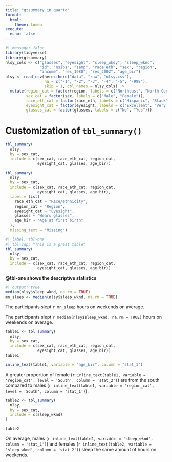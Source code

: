 ```yaml
---
title: "gtsummary in quarto"
format:
  html: 
    theme: lumen
execute: 
  echo: false
---
```


```r
#| message: false
library(tidyverse)
library(gtsummary)
nlsy_cols <- c("glasses", "eyesight", "sleep_wkdy", "sleep_wknd", 
               "id", "nsibs", "samp", "race_eth", "sex", "region", 
               "income", "res_1980", "res_2002", "age_bir")
nlsy <- read_csv(here::here("data", "raw", "nlsy.csv"), 
                 na = c("-1", "-2", "-3", "-4", "-5", "-998"),
                 skip = 1, col_names = nlsy_cols) |> 
  mutate(region_cat = factor(region, labels = c("Northeast", "North Central", "South", "West")),
         sex_cat = factor(sex, labels = c("Male", "Female")),
         race_eth_cat = factor(race_eth, labels = c("Hispanic", "Black", "Non-Black, Non-Hispanic")),
         eyesight_cat = factor(eyesight, labels = c("Excellent", "Very good", "Good", "Fair", "Poor")),
         glasses_cat = factor(glasses, labels = c("No", "Yes"))) 
```

# Customization of `tbl_summary()`

```r
tbl_summary(
  nlsy,
  by = sex_cat,
  include = c(sex_cat, race_eth_cat, region_cat,
              eyesight_cat, glasses, age_bir))
```

```r
tbl_summary(
  nlsy,
  by = sex_cat,
  include = c(sex_cat, race_eth_cat, region_cat,
              eyesight_cat, glasses, age_bir),
  label = list(
    race_eth_cat ~ "Race/ethnicity",
    region_cat ~ "Region",
    eyesight_cat ~ "Eyesight",
    glasses ~ "Wears glasses",
    age_bir ~ "Age at first birth"
  ),
  missing_text = "Missing")
```

```r
#| label: tbl-one
#| tbl-cap: "This is a great table"
tbl_summary(
  nlsy,
  by = sex_cat,
  include = c(sex_cat, race_eth_cat, region_cat,
              eyesight_cat, glasses, age_bir))
```

**@tbl-one shows the descriptive statistics**

```r
#| output: true
median(nlsy$sleep_wknd, na.rm = TRUE)
mn_sleep <- median(nlsy$sleep_wknd, na.rm = TRUE)
```

The participants slept `r mn_sleep` hours on weekends on average.

The participants slept `r median(nlsy$sleep_wknd, na.rm = TRUE)` hours on weekends on average.

```r
table1 <- tbl_summary(
  nlsy,
  by = sex_cat,
  include = c(sex_cat, race_eth_cat, region_cat,
              eyesight_cat, glasses, age_bir))
table1

inline_text(table1, variable = "age_bir", column = "stat_1")
```

A greater proportion of female (`r inline_text(table1, variable = 'region_cat', level = 'South', column = 'stat_2')`) are from the south compared to males (`r inline_text(table1, variable = 'region_cat', level = 'South', column = 'stat_1')`).

```r
table2 <- tbl_summary(
  nlsy,
  by = sex_cat,
  include = c(sleep_wknd)
)

table2
```

On average, males (`r inline_text(table2, variable = 'sleep_wknd', column = 'stat_1')`) and females (`r inline_text(table2, variable = 'sleep_wknd', column = 'stat_2')`) sleep the same amount of hours on weekends.
